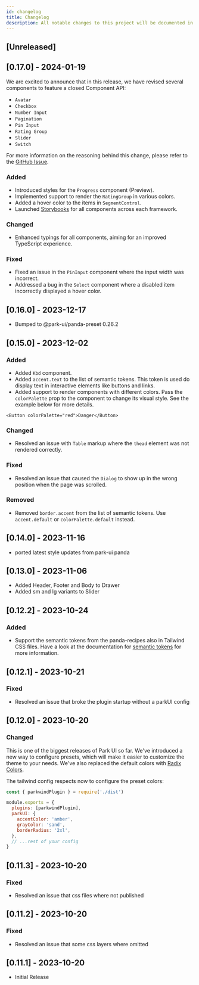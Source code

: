 ```yaml
---
id: changelog
title: Changelog
description: All notable changes to this project will be documented in this file.
---
```


## [Unreleased]

## [0.17.0] - 2024-01-19

We are excited to announce that in this release, we have revised several components to feature a closed Component API:

- `Avatar`
- `Checkbox`
- `Number Input`
- `Pagination`
- `Pin Input`
- `Rating Group`
- `Slider`
- `Switch`

For more information on the reasoning behind this change, please refer to the
[GitHub Issue](https://github.com/cschroeter/park-ui/issues/144).

### Added

- Introduced styles for the `Progress` component (Preview).
- Implemented support to render the `RatingGroup` in various colors.
- Added a hover color to the items in `SegmentControl`.
- Launched [Storybooks](https://github.com/cschroeter/park-ui/tree/main/components) for all components across each
  framework.

### Changed

- Enhanced typings for all components, aiming for an improved TypeScript experience.

### Fixed

- Fixed an issue in the `PinInput` component where the input width was incorrect.
- Addressed a bug in the `Select` component where a disabled item incorrectly displayed a hover color.

## [0.16.0] - 2023-12-17

- Bumped to @park-ui/panda-preset 0.26.2

## [0.15.0] - 2023-12-02

### Added

- Added `Kbd` component.
- Added `accent.text` to the list of semantic tokens. This token is used do display text in interactive elements like
  buttons and links.
- Added support to render components with different colors. Pass the `colorPalette` prop to the component to change its
  visual style. See the example below for more details.

```tsx
<Button colorPalette="red">Danger</Button>
```

### Changed

- Resolved an issue with `Table` markup where the `thead` element was not rendered correctly.

### Fixed

- Resolved an issue that caused the `Dialog` to show up in the wrong position when the page was scrolled.

### Removed

- Removed `border.accent` from the list of semantic tokens. Use `accent.default` or `colorPalette.default` instead.

## [0.14.0] - 2023-11-16

- ported latest style updates from park-ui panda

## [0.13.0] - 2023-11-06

- Added Header, Footer and Body to Drawer
- Added sm and lg variants to Slider

## [0.12.2] - 2023-10-24

### Added

- Support the semantic tokens from the panda-recipes also in Tailwind CSS files. Have a look at the documentation for
  [semantic tokens](https://park-ui.com/docs/tailwind/overview/semantic-tokens) for more information.

## [0.12.1] - 2023-10-21

### Fixed

- Resolved an issue that broke the plugin startup without a parkUI config

## [0.12.0] - 2023-10-20

### Changed

This is one of the biggest releases of Park UI so far. We've introduced a new way to configure presets, which will make
it easier to customize the theme to your needs. We've also replaced the default colors with
[Radix Colors](https://www.radix-ui.com/colors).

The tailwind config respects now to configure the preset colors:

```js
const { parkwindPlugin } = require('./dist')

module.exports = {
  plugins: [parkwindPlugin],
  parkUI: {
    accentColor: 'amber',
    grayColor: 'sand',
    borderRadius: '2xl',
  },
  // ...rest of your config
}
```

## [0.11.3] - 2023-10-20

### Fixed

- Resolved an issue that css files where not published

## [0.11.2] - 2023-10-20

### Fixed

- Resolved an issue that some css layers where omitted

## [0.11.1] - 2023-10-20

- Initial Release
